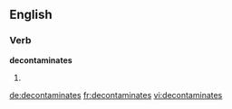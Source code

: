 
==English==

===Verb===
'''decontaminates'''

# {{en-third-person singular of|decontaminate}}

[[de:decontaminates]]
[[fr:decontaminates]]
[[vi:decontaminates]]